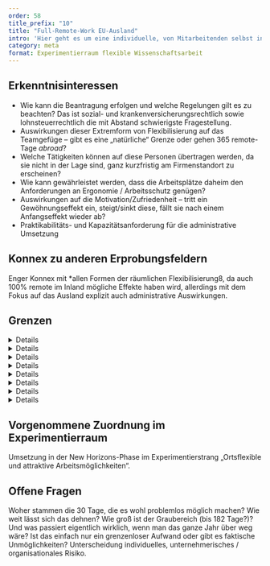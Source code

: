```yaml
---
order: 58
title_prefix: "10"
title: "Full-Remote-Work EU-Ausland"
intro: 'Hier geht es um eine individuelle, von Mitarbeitenden selbst induzierte dauerhafte Flexibilisierung des Ortes, sofern es die Tätigkeit zulässt. Es wird davon ausgegangen, dass der Mitarbeitende (fast) ausschließlich von zu Hause aus für einen in einem anderen EU-Mitgliedstaat/EWR-Staat oder der Schweiz ansässigen Arbeitgeber arbeitet. Im Prinzip geht es um das “Full Remote Work”, aber eben von einem anderen EU-Land aus. Die individuelle Motivation dazu unterscheidet diese Form auch von der klassischen Entsendung, die normalerweise im Auftrag und im Interesse des Arbeitgebers erfolgt. Bisher lässt die aktuelle Rechtslage das nicht zu.'
category: meta
format: Experimentierraum flexible Wissenschaftsarbeit
---
```


## Erkenntnisinteressen

- Wie kann die Beantragung erfolgen und welche Regelungen gilt es zu beachten? Das ist sozial- und krankenversicherungsrechtlich sowie lohnsteuerrechtlich die mit Abstand schwierigste Fragestellung.
- Auswirkungen dieser Extremform von Flexibilisierung auf das Teamgefüge – gibt es eine „natürliche“ Grenze oder gehen 365 remote-Tage *abroad*?
- Welche Tätigkeiten können auf diese Personen übertragen werden, da sie nicht in der Lage sind, ganz kurzfristig am Firmenstandort zu erscheinen?
- Wie kann gewährleistet werden, dass die Arbeitsplätze daheim den Anforderungen an Ergonomie / Arbeitsschutz genügen?
- Auswirkungen auf die Motivation/Zufriedenheit – tritt ein Gewöhnungseffekt ein, steigt/sinkt diese, fällt sie nach einem Anfangseffekt wieder ab?
- Praktikabilitäts- und Kapazitätsanforderung für die administrative Umsetzung

## Konnex zu anderen Erprobungsfeldern

Enger Konnex mit *allen Formen der räumlichen Flexibilisierung8, da auch 100% remote im Inland mögliche Effekte haben wird, allerdings mit dem Fokus auf das Ausland explizit auch administrative Auswirkungen.

## Grenzen

<DetailsGroup>
<Details summary="Technik">
	- IT-Sicherheit im Ausland
	- Funktionsfähige Datenverbindung
	- Roaming außerhalb der EU
	- Datensicherheitsbeschränkungen
</Details>
<Details summary="Prozess">
	- Kosten für Daten- und Telefonverkehr
  - Zensur im Ausland
  - Ausgabe, Wartung, Support entsprechender Arbeitsmittel (Laptop, Headset)
  - Notfallverfahren / faktisch Wegfall kurzfristiger Präsenzmöglichkeiten im Office
  - Unter welchen Bedingungen greift eine mögliche Rückkehrpflicht?
</Details>
<Details summary="Führung und Teamarbeit">
  - Wirkungen auf den Zusammenhalt im engeren Arbeitsbereich, “Ungleichbehandlung” von Personen im Sinne besondere Vorteile / Rücksichtnahmen
  - Eingeschränkte Dispositionsfähigkeit für die FK in Bezug auf Einsatzarten und -orte der jeweiligen Mitarbeitenden
</Details>
<Details summary="Kultur">
  - Evtl. Irritationen aufgrund differenzierter kultureller Gewohnheiten in den jeweiligen Aufenthaltsländern (z.B. längere Mittagspausen)
</Details>
<Details summary="Arbeitsrecht">
	- Arbeitszeit- und Arbeitsschutz nach deutschem Recht, allerdings sind auch die lokalen Arbeitszeit- und Arbeitsschutzgesetze einzuhalten. In manchen Ländern gelten längere Ruhezeiten (z.B. Spanien 12 h)
  - Die Dokumentation der täglichen Arbeitszeit muss ggf. an den Arbeitnehmer delegiert werden
  - Arbeitsschutz und Fürsorgepflicht (das kann bedeuten, dass er in Ländern mit besonderen Risiken für Sicherheit und Gesundheit besondere Vorkehrungen treffen muss, beispielsweise durch Sicherheitsschulungen, Bereitstellung von Sicherheitsausrüstung oder speziellen Versicherungen.) Notwendig wäre dann eine remote-Schulung oder Zusendung von entsprechenden Ausstattungsgegenständen.
</Details>
<Details summary="Steuerrecht">
	- Eingeschränkte Vertragsabschlussvollmacht / Prokura
	- Gefahr der Gründung einer Betriebsstätte
	- Veränderte Einkommenssteuerpflichten durch Unterschreiten der geforderten 183 Tage im Inland
</Details>
<Details summary="Sozialversicherungsrecht">
  - Eingeschränkte Vertragsabschlussvollmacht / Prokura
  - Gefahr der Gründung einer Betriebsstätte
  - Veränderte Einkommenssteuerpflichten durch Unterschreiten der geforderten 183 Tage im Inland
  - Die Ausstellung einer A1-Bescheinigung, um einen Wechsel der Sozialversicherungssysteme zu vermeiden, wird nicht möglich sein. Also müsste ein Wechsel in ein anderes Sozialversicherungssystem erfolgen: _“Arbeitet eine Person also ausschließlich von zu Hause aus für einen in einem anderen EU-Mitgliedstaat/EWR-Staat oder der Schweiz ansässigen Arbeitgeber, unterfällt sie dem System der sozialen Sicherheit ihres Wohnstaates, der gleichzeitig Beschäftigungsstaat im Sinne des Art. 11 Abs. 3 Buchstabe a) VO (EG) Nr. 883/2004 ist.“_ [^1]

  ### Sozialversicherungsbeiträge

  - Mitarbeitende müssten Sozialversicherungsbeiträge gemäß den Gesetzen des neuen Staates entrichten. Dies kann Auswirkungen auf die Höhe der Abzüge und die Art der Leistungen haben, die sie erhalten (Krankenversicherung, Rentenversicherung, Arbeitslosenversicherung usw.).
  - **Ansprüche und Leistungen**: Ihre Ansprüche auf soziale Leistungen wie Rente, Krankenversorgung, etc., könnten sich ändern, da diese Leistungen in der Regel an die Beitragszahlungen im jeweiligen Land gebunden sind.
  - **Formalitäten**: Arbeitnehmende müssen sich um die Anmeldung und alle weiteren Formalitäten im neuen Land kümmern, es sei denn, dies wird durch den Arbeitgeber organisiert.
  - **Arbeitgeberbeiträge**: Der in Deutschland ansässige Arbeitgeber müsste die sozialversicherungsrechtlichen Abgaben im neuen Tätigkeitsstaat abführen.
  - **Bilanzielle Auswirkungen**: Abhängig von den Sozialversicherungsbeiträgen und Steuern im neuen Land, könnten sich für den Arbeitgeber die Personalkosten ändern.

</Details>
<Details summary="Sonstige">
  - Exportkontrolle (Embargo, Geheimschutz)
  - DSGVO
  - Geltungsbereich (Inland (100% remote), Europäischer Wirtschaftsraum, Außerhalb EWR Inland (100% remote)
  - Meldepflicht
</Details>
</DetailsGroup>

## Vorgenommene Zuordnung im Experimentierraum

Umsetzung in der New Horizons-Phase im Experimentierstrang „Ortsflexible und attraktive Arbeitsmöglichkeiten“.

## Offene Fragen

<BubbleQuotes>
	<BubbleQuote>Woher stammen die 30 Tage, die es wohl problemlos möglich machen?</BubbleQuote>
	<BubbleQuote>Wie weit lässt sich das dehnen? Wie groß ist der Graubereich (bis 182 Tage?)? Und was passiert 	eigentlich wirklich, wenn man das ganze Jahr über weg wäre? Ist das einfach nur ein grenzenloser Aufwand oder gibt es faktische Unmöglichkeiten?</BubbleQuote>
	<BubbleQuote>Unterscheidung individuelles, unternehmerisches / organisationales Risiko.</BubbleQuote>
</BubbleQuotes>

[^1]: Bundesministerium für Arbeit und Soziales: *[Homeoffice bei Grenzgänger:innen - Änderungen ab 1. Juli 2023](https://www.bmas.de/SharedDocs/Downloads/DE/Internationales/info-home-office-grenzgaenger.pdf?__blob=publicationFile&v=11)*
